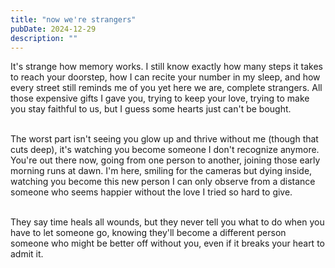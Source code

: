 ```yaml
---
title: "now we're strangers"
pubDate: 2024-12-29
description: ""
---
```

It's strange how memory works. I still know exactly how many steps it takes to reach your doorstep, how I can recite your number in my sleep, and how every street still reminds me of you yet here we are, complete strangers. All those expensive gifts I gave you, trying to keep your love, trying to make you stay faithful to us, but I guess some hearts just can't be bought. <br/><br/>

The worst part isn't seeing you glow up and thrive without me (though that cuts deep), it's watching you become someone I don't recognize anymore. You're out there now, going from one person to another, joining those early morning runs at dawn. I'm here, smiling for the cameras but dying inside, watching you become this new person I can only observe from a distance someone who seems happier without the love I tried so hard to give. <br/><br/>

They say time heals all wounds, but they never tell you what to do when you have to let someone go, knowing they'll become a different person someone who might be better off without you, even if it breaks your heart to admit it.